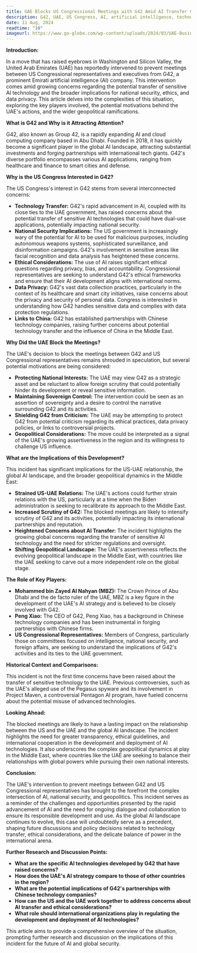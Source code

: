 ```yaml
---
title: UAE Blocks US Congressional Meetings with G42 Amid AI Transfer Concerns?
description: G42, UAE, US Congress, AI, artificial intelligence, technology transfer, national security, ethics, data privacy, surveillance, Project Maven.
date: 11 Aug, 2024
readtime: "10"
imageurl: https://www.go-globe.com/wp-content/uploads/2024/03/UAE-Business-Muslim.webp
---
```


**Introduction:**

In a move that has raised eyebrows in Washington and Silicon Valley, the United Arab Emirates (UAE) has reportedly intervened to prevent meetings between US Congressional representatives and executives from G42, a prominent Emirati artificial intelligence (AI) company. This intervention comes amid growing concerns regarding the potential transfer of sensitive AI technology and the broader implications for national security, ethics, and data privacy. This article delves into the complexities of this situation, exploring the key players involved, the potential motivations behind the UAE's actions, and the wider geopolitical ramifications.

**What is G42 and Why is it Attracting Attention?**

G42, also known as Group 42, is a rapidly expanding AI and cloud computing company based in Abu Dhabi. Founded in 2018, it has quickly become a significant player in the global AI landscape, attracting substantial investments and forging partnerships with international tech giants. G42's diverse portfolio encompasses various AI applications, ranging from healthcare and finance to smart cities and defense. 

**Why is the US Congress Interested in G42?**

The US Congress's interest in G42 stems from several interconnected concerns:

* **Technology Transfer:** G42's rapid advancement in AI, coupled with its close ties to the UAE government, has raised concerns about the potential transfer of sensitive AI technologies that could have dual-use applications, potentially impacting national security.
* **National Security Implications:** The US government is increasingly wary of the potential for AI to be used for malicious purposes, including autonomous weapons systems, sophisticated surveillance, and disinformation campaigns. G42's involvement in sensitive areas like facial recognition and data analysis has heightened these concerns.
* **Ethical Considerations:** The use of AI raises significant ethical questions regarding privacy, bias, and accountability. Congressional representatives are seeking to understand G42's ethical frameworks and ensure that their AI development aligns with international norms.
* **Data Privacy:** G42's vast data collection practices, particularly in the context of its healthcare and smart city initiatives, raise concerns about the privacy and security of personal data.  Congress is interested in understanding how G42 handles sensitive data and complies with data protection regulations.
* **Links to China:** G42 has established partnerships with Chinese technology companies, raising further concerns about potential technology transfer and the influence of China in the Middle East.

**Why Did the UAE Block the Meetings?**

The UAE's decision to block the meetings between G42 and US Congressional representatives remains shrouded in speculation, but several potential motivations are being considered:

* **Protecting National Interests:** The UAE may view G42 as a strategic asset and be reluctant to allow foreign scrutiny that could potentially hinder its development or reveal sensitive information.
* **Maintaining Sovereign Control:** The intervention could be seen as an assertion of sovereignty and a desire to control the narrative surrounding G42 and its activities.
* **Shielding G42 from Criticism:** The UAE may be attempting to protect G42 from potential criticism regarding its ethical practices, data privacy policies, or links to controversial projects.
* **Geopolitical Considerations:** The move could be interpreted as a signal of the UAE's growing assertiveness in the region and its willingness to challenge US influence.

**What are the Implications of this Development?**

This incident has significant implications for the US-UAE relationship, the global AI landscape, and the broader geopolitical dynamics in the Middle East:

* **Strained US-UAE Relations:** The UAE's actions could further strain relations with the US, particularly at a time when the Biden administration is seeking to recalibrate its approach to the Middle East.
* **Increased Scrutiny of G42:** The blocked meetings are likely to intensify scrutiny of G42 and its activities, potentially impacting its international partnerships and reputation.
* **Heightened Concerns about AI Transfer:** The incident highlights the growing global concerns regarding the transfer of sensitive AI technology and the need for stricter regulations and oversight.
* **Shifting Geopolitical Landscape:** The UAE's assertiveness reflects the evolving geopolitical landscape in the Middle East, with countries like the UAE seeking to carve out a more independent role on the global stage.

**The Role of Key Players:**

* **Mohammed bin Zayed Al Nahyan (MBZ):** The Crown Prince of Abu Dhabi and the de facto ruler of the UAE, MBZ is a key figure in the development of the UAE's AI strategy and is believed to be closely involved with G42.
* **Peng Xiao:** The CEO of G42, Peng Xiao, has a background in Chinese technology companies and has been instrumental in forging partnerships with Chinese firms.
* **US Congressional Representatives:** Members of Congress, particularly those on committees focused on intelligence, national security, and foreign affairs, are seeking to understand the implications of G42's activities and its ties to the UAE government.

**Historical Context and Comparisons:**

This incident is not the first time concerns have been raised about the transfer of sensitive technology to the UAE. Previous controversies, such as the UAE's alleged use of the Pegasus spyware and its involvement in Project Maven, a controversial Pentagon AI program, have fueled concerns about the potential misuse of advanced technologies.

**Looking Ahead:**

The blocked meetings are likely to have a lasting impact on the relationship between the US and the UAE and the global AI landscape.  The incident highlights the need for greater transparency, ethical guidelines, and international cooperation in the development and deployment of AI technologies. It also underscores the complex geopolitical dynamics at play in the Middle East, where countries like the UAE are seeking to balance their relationships with global powers while pursuing their own national interests.

**Conclusion:**

The UAE's intervention to prevent meetings between G42 and US Congressional representatives has brought to the forefront the complex intersection of AI, national security, and geopolitics. This incident serves as a reminder of the challenges and opportunities presented by the rapid advancement of AI and the need for ongoing dialogue and collaboration to ensure its responsible development and use.  As the global AI landscape continues to evolve, this case will undoubtedly serve as a precedent, shaping future discussions and policy decisions related to technology transfer, ethical considerations, and the delicate balance of power in the international arena.


**Further Research and Discussion Points:**

* **What are the specific AI technologies developed by G42 that have raised concerns?**
* **How does the UAE's AI strategy compare to those of other countries in the region?**
* **What are the potential implications of G42's partnerships with Chinese technology companies?**
* **How can the US and the UAE work together to address concerns about AI transfer and ethical considerations?**
* **What role should international organizations play in regulating the development and deployment of AI technologies?**

This article aims to provide a comprehensive overview of the situation, prompting further research and discussion on the implications of this incident for the future of AI and global security.